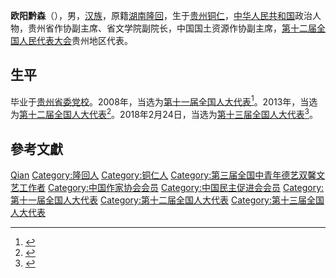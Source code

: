 '''欧阳黔森'''（{{bd|1965年||}}），男，[[汉族|汉族]]，原籍[[湖南|湖南]][[隆回|隆回]]，生于[[贵州|贵州]][[铜仁|铜仁]]，[[中华人民共和国|中华人民共和国]]政治人物，贵州省作协副主席、省文学院副院长，中国国土资源作协副主席，[[第十二届全国人民代表大会|第十二届全国人民代表大会]]贵州地区代表。

== 生平 ==
毕业于[[贵州省委党校|贵州省委党校]]。2008年，当选为[[第十一届全国人大代表|第十一届全国人大代表]]<ref>{{cite news|title=全国人大代表信息-欧阳黔森|url= http://210.82.31.1:8084/delegate/viewDelegate.action?dbid=112305|accessdate=2013-04-05|newspaper=全国人大网|archive-url=https://web.archive.org/web/20140523230621/http://www.npc.gov.cn/delegate/viewDelegate.action?dbid=112305|archive-date=2014-05-23|dead-url=yes}}</ref>。2013年，当选为[[第十二届全国人大代表|第十二届全国人大代表]]<ref>{{cite news|title=全国人大代表信息-欧阳黔森|url= http://210.82.31.1:8084/delegate/viewDelegate.action?dbid=122286|accessdate=2013-04-05|newspaper=全国人大网|archive-url=https://web.archive.org/web/20140523225231/http://www.npc.gov.cn/delegate/viewDelegate.action?dbid=122286|archive-date=2014-05-23|dead-url=yes}}</ref>。2018年2月24日，当选为[[第十三届全国人大代表|第十三届全国人大代表]]<ref>{{Cite web|title=（受权发布）中华人民共和国第十三届全国人民代表大会代表名单|url=http://www.chinanews.com/gn/2018/02-25/8453959.shtml|accessdate=2021-02-13|work=中新网|archive-date=2018-02-27|archive-url=https://web.archive.org/web/20180227031724/http://www.chinanews.com/gn/2018/02-25/8453959.shtml|dead-url=no}}</ref>。

== 參考文獻 ==
{{reflist}}

{{第三届全国中青年德艺双馨文艺工作者}}
{{Navboxes
| title  = 欧阳黔森在[[中国作家协会|中国作家协会]]的职务
| list1  =
{{中国作家协会第七届全国委员会}}
{{中国作家协会第八届全国委员会}}
{{中国作家协会第九届全国委员会}}
}}
{{Navboxes
| title  = 欧阳黔森在[[中国文学艺术界联合会|中国文学艺术界联合会]]的职务
| list1  =
{{中国文学艺术界联合会第九届全国委员会}}
{{中国文学艺术界联合会第十届全国委员会}}
}}

{{Authority control}}

{{DEFAULTSORT:Ouyang欧阳}}
[[Category:欧阳姓|Qian]]
[[Category:隆回人|Category:隆回人]]
[[Category:铜仁人|Category:铜仁人]]
[[Category:第三届全国中青年德艺双馨文艺工作者|Category:第三届全国中青年德艺双馨文艺工作者]]
[[Category:中国作家协会会员|Category:中国作家协会会员]]
[[Category:中国民主促进会会员|Category:中国民主促进会会员]]
[[Category:第十一届全国人大代表|Category:第十一届全国人大代表]]
[[Category:第十二届全国人大代表|Category:第十二届全国人大代表]]
[[Category:第十三届全国人大代表|Category:第十三届全国人大代表]]


{{中国政治人物小作品}}
